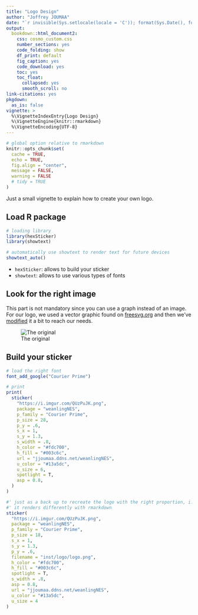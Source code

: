 ```yaml
---
title: "Logo Design"
author: "Joffrey JOUMAA"
date: "`r invisible(Sys.setlocale(locale = 'C')); format(Sys.Date(), format = '%B %d, %Y')`"
output:
  bookdown::html_document2:
    css: cosmo_custom.css
    number_sections: yes
    code_folding: show
    df_print: default
    fig_caption: yes
    code_download: yes
    toc: yes
    toc_float:
      collapsed: yes
      smooth_scroll: no
link-citations: yes
pkgdown:
  as_is: false
vignette: >
  %\VignetteIndexEntry{Logo Design}
  %\VignetteEngine{knitr::rmarkdown}
  %\VignetteEncoding{UTF-8}
---
```


```r
# global option relative to rmarkdown
knitr::opts_chunk$set(
  cache = TRUE,
  echo = TRUE,
  fig.align = "center",
  message = FALSE,
  warning = FALSE
  # tidy = TRUE
)
```

Just a small vignette to explain how to create your own logo.

## Load R package

```r
# loading library
library(hexSticker)
library(showtext)

# automatically use showtext to render text for future devices
showtext_auto()
```

* `hexSticker`: allows to build your sticker
* `showtext`: allows to use various types of fonts

## Look for the right image

This part is not mandatory since you can use a graph instead of an image. For our logo, we used a vector graphic found on [freesvg.org](https://freesvg.org/baby-seal-drawing) and then we've [modified](https://imgur.com/a/mPpVdiJ) it a bit to reach our needs.

![The original](https://freesvg.org/img/Cute-baby-seal.png)

## Build your sticker

```r
# load the right font
font_add_google("Courier Prime")

# print
print(
  sticker(
    "https://i.imgur.com/QUzPuJK.png",
    package = "weanlingNES",
    p_family = "Courier Prime",
    p_size = 28,
    p_y = .6,
    s_x = 1,
    s_y = 1.3,
    s_width = .8,
    h_color = "#fdc700",
    h_fill = "#003c6c",
    url = "jjoumaa.ddns.net/weanlingNES",
    u_color = "#13a5dc",
    u_size = 6,
    spotlight = T,
    asp = 0.8,
  )
)
```
```r
#' just as a back up to recreate the logo with the right proportion, i.e. it
#' it renders differently with rmarkdown
sticker(
  "https://i.imgur.com/QUzPuJK.png",
  package = "weanlingNES",
  p_family = "Courier Prime",
  p_size = 18,
  s_x = 1,
  s_y = 1.3,
  p_y = .6,
  filename = "inst/logo/logo.png",
  h_color = "#fdc700",
  h_fill = "#003c6c",
  spotlight = T,
  s_width = .8,
  asp = 0.8,
  url = "jjoumaa.ddns.net/weanlingNES",
  u_color = "#13a5dc",
  u_size = 4
)
```

